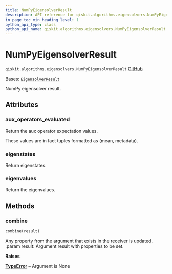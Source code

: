 ```yaml
---
title: NumPyEigensolverResult
description: API reference for qiskit.algorithms.eigensolvers.NumPyEigensolverResult
in_page_toc_min_heading_level: 1
python_api_type: class
python_api_name: qiskit.algorithms.eigensolvers.NumPyEigensolverResult
---
```


# NumPyEigensolverResult

<span id="qiskit.algorithms.eigensolvers.NumPyEigensolverResult" />

`qiskit.algorithms.eigensolvers.NumPyEigensolverResult` [GitHub](https://github.com/qiskit/qiskit/tree/stable/0.46/qiskit/algorithms/eigensolvers/numpy_eigensolver.py "view source code")

Bases: [`EigensolverResult`](qiskit.algorithms.eigensolvers.EigensolverResult "qiskit.algorithms.eigensolvers.eigensolver.EigensolverResult")

NumPy eigensolver result.

## Attributes

<span id="qiskit.algorithms.eigensolvers.NumPyEigensolverResult.aux_operators_evaluated" />

### aux\_operators\_evaluated

Return the aux operator expectation values.

These values are in fact tuples formatted as (mean, metadata).

<span id="qiskit.algorithms.eigensolvers.NumPyEigensolverResult.eigenstates" />

### eigenstates

Return eigenstates.

<span id="qiskit.algorithms.eigensolvers.NumPyEigensolverResult.eigenvalues" />

### eigenvalues

Return the eigenvalues.

## Methods

### combine

<span id="qiskit.algorithms.eigensolvers.NumPyEigensolverResult.combine" />

`combine(result)`

Any property from the argument that exists in the receiver is updated. :param result: Argument result with properties to be set.

**Raises**

[**TypeError**](https://docs.python.org/3/library/exceptions.html#TypeError "(in Python v3.12)") – Argument is None

